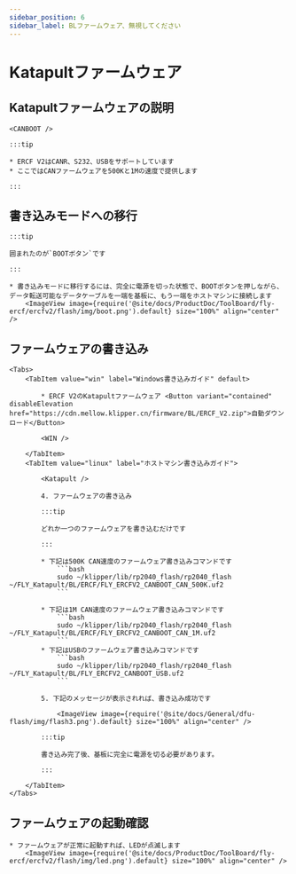 ```yaml
---
sidebar_position: 6
sidebar_label: BLファームウェア、無視してください
---
```







# Katapultファームウェア

## Katapultファームウェアの説明

    <CANBOOT />

    :::tip

    * ERCF V2はCANR、S232、USBをサポートしています
    * ここではCANファームウェアを500Kと1Mの速度で提供します

    :::

## 書き込みモードへの移行

    :::tip

    囲まれたのが`BOOTボタン`です

    :::

    * 書き込みモードに移行するには、完全に電源を切った状態で、BOOTボタンを押しながら、データ転送可能なデータケーブルを一端を基板に、もう一端をホストマシンに接続します
        <ImageView image={require('@site/docs/ProductDoc/ToolBoard/fly-ercf/ercfv2/flash/img/boot.png').default} size="100%" align="center" />

## ファームウェアの書き込み
    <Tabs>
        <TabItem value="win" label="Windows書き込みガイド" default>

            * ERCF V2のKatapultファームウェア <Button variant="contained" disableElevation href="https://cdn.mellow.klipper.cn/firmware/BL/ERCF_V2.zip">自動ダウンロード</Button>

            <WIN />
            
        </TabItem>
        <TabItem value="linux" label="ホストマシン書き込みガイド">
            
            <Katapult />

            4. ファームウェアの書き込み

            :::tip

            どれか一つのファームウェアを書き込むだけです

            :::

            * 下記は500K CAN速度のファームウェア書き込みコマンドです
                ```bash
                sudo ~/klipper/lib/rp2040_flash/rp2040_flash ~/FLY_Katapult/BL/ERCF/FLY_ERCFV2_CANBOOT_CAN_500K.uf2
                ```
                       
            * 下記は1M CAN速度のファームウェア書き込みコマンドです
                ```bash
                sudo ~/klipper/lib/rp2040_flash/rp2040_flash ~/FLY_Katapult/BL/ERCF/FLY_ERCFV2_CANBOOT_CAN_1M.uf2
                ```
            * 下記はUSBのファームウェア書き込みコマンドです
                ```bash
                sudo ~/klipper/lib/rp2040_flash/rp2040_flash ~/FLY_Katapult/BL/FLY_ERCFV2_CANBOOT_USB.uf2
                ```

            5. 下記のメッセージが表示されれば、書き込み成功です

                <ImageView image={require('@site/docs/General/dfu-flash/img/flash3.png').default} size="100%" align="center" />

            :::tip

            書き込み完了後、基板に完全に電源を切る必要があります。

            :::

        </TabItem>
    </Tabs>

## ファームウェアの起動確認

    * ファームウェアが正常に起動すれば、LEDが点滅します
        <ImageView image={require('@site/docs/ProductDoc/ToolBoard/fly-ercf/ercfv2/flash/img/led.png').default} size="100%" align="center" />